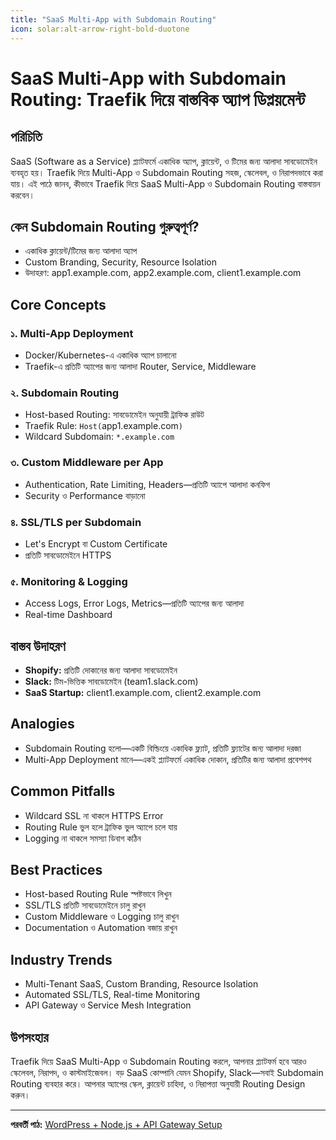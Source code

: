 ```yaml
---
title: "SaaS Multi-App with Subdomain Routing"
icon: solar:alt-arrow-right-bold-duotone
---
```


# SaaS Multi-App with Subdomain Routing: Traefik দিয়ে বাস্তবিক অ্যাপ ডিপ্লয়মেন্ট

## পরিচিতি

SaaS (Software as a Service) প্ল্যাটফর্মে একাধিক অ্যাপ, ক্লায়েন্ট, ও টিমের জন্য আলাদা সাবডোমেইন ব্যবহৃত হয়। Traefik দিয়ে Multi-App ও Subdomain Routing সহজ, স্কেলেবল, ও নিরাপদভাবে করা যায়। এই পাঠে জানব, কীভাবে Traefik দিয়ে SaaS Multi-App ও Subdomain Routing বাস্তবায়ন করবেন।

## কেন Subdomain Routing গুরুত্বপূর্ণ?

- একাধিক ক্লায়েন্ট/টিমের জন্য আলাদা অ্যাপ
- Custom Branding, Security, Resource Isolation
- উদাহরণ: app1.example.com, app2.example.com, client1.example.com

## Core Concepts

### ১. Multi-App Deployment
- Docker/Kubernetes-এ একাধিক অ্যাপ চালানো
- Traefik-এ প্রতিটি অ্যাপের জন্য আলাদা Router, Service, Middleware

### ২. Subdomain Routing
- Host-based Routing: সাবডোমেইন অনুযায়ী ট্রাফিক রাউট
- Traefik Rule: `Host(`app1.example.com`)`
- Wildcard Subdomain: `*.example.com`

### ৩. Custom Middleware per App
- Authentication, Rate Limiting, Headers—প্রতিটি অ্যাপে আলাদা কনফিগ
- Security ও Performance বাড়ানো

### ৪. SSL/TLS per Subdomain
- Let's Encrypt বা Custom Certificate
- প্রতিটি সাবডোমেইনে HTTPS

### ৫. Monitoring & Logging
- Access Logs, Error Logs, Metrics—প্রতিটি অ্যাপের জন্য আলাদা
- Real-time Dashboard

## বাস্তব উদাহরণ

- **Shopify:** প্রতিটি দোকানের জন্য আলাদা সাবডোমেইন
- **Slack:** টিম-ভিত্তিক সাবডোমেইন (team1.slack.com)
- **SaaS Startup:** client1.example.com, client2.example.com

## Analogies

- Subdomain Routing হলো—একটি বিল্ডিংয়ে একাধিক ফ্ল্যাট, প্রতিটি ফ্ল্যাটের জন্য আলাদা দরজা
- Multi-App Deployment মানে—একই প্ল্যাটফর্মে একাধিক দোকান, প্রতিটির জন্য আলাদা প্রবেশপথ

## Common Pitfalls

- Wildcard SSL না থাকলে HTTPS Error
- Routing Rule ভুল হলে ট্রাফিক ভুল অ্যাপে চলে যায়
- Logging না থাকলে সমস্যা ডিবাগ কঠিন

## Best Practices

- Host-based Routing Rule স্পষ্টভাবে লিখুন
- SSL/TLS প্রতিটি সাবডোমেইনে চালু রাখুন
- Custom Middleware ও Logging চালু রাখুন
- Documentation ও Automation বজায় রাখুন

## Industry Trends

- Multi-Tenant SaaS, Custom Branding, Resource Isolation
- Automated SSL/TLS, Real-time Monitoring
- API Gateway ও Service Mesh Integration

## উপসংহার

Traefik দিয়ে SaaS Multi-App ও Subdomain Routing করলে, আপনার প্ল্যাটফর্ম হবে আরও স্কেলেবল, নিরাপদ, ও কাস্টমাইজেবল। বড় SaaS কোম্পানি যেমন Shopify, Slack—সবাই Subdomain Routing ব্যবহার করে। আপনার অ্যাপের স্কেল, ক্লায়েন্ট চাহিদা, ও নিরাপত্তা অনুযায়ী Routing Design করুন।

---

**পরবর্তী পাঠ:** [WordPress + Node.js + API Gateway Setup](/traefik/wordpress-node)
